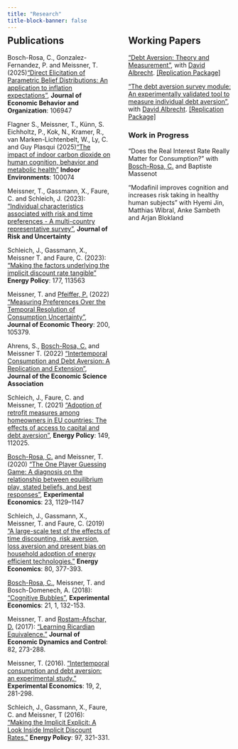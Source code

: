 ```yaml
---
title: "Research"
title-block-banner: false
---
```


::: {style="display: flex; justify-content: space-between;"}
<!-- Publications Column -->

::: {style="flex: 1; padding-right: 20px; margin-top: -34px;"}
## Publications

Bosch-Rosa, C., Gonzalez-Fernandez, P. and Meissner, T. (2025)["Direct Elicitation of Parametric Belief Distributions: An application to inflation expectations"](https://doi.org/10.1016/j.jebo.2025.106947), **Journal of Economic Behavior and Organization**: 106947

Flagner S., Meissner, T., Künn, S. Eichholtz, P., Kok, N., Kramer, R., van Marken-Lichtenbelt, W., Ly, C. and Guy Plasqui (2025)["The impact of indoor carbon dioxide on human cognition, behavior and metabolic health"](https://doi.org/10.1016/j.indenv.2025.100074) **Indoor Environments**: 100074 

Meissner, T., Gassmann, X., Faure, C. and Schleich, J. (2023): ["Individual characteristics associated with risk and time preferences - A multi-country representative survey"](https://link.springer.com/content/pdf/10.1007/s11166-022-09383-y.pdf), **Journal of Risk and Uncertainty**

Schleich, J., Gassmann, X., Meissner T. and Faure, C. (2023): ["Making the factors underlying the implicit discount rate tangible"](https://doi.org/10.1016/j.enpol.2023.113563) **Energy Policy**: 177, 113563

Meissner, T. and [Pfeiffer, P.](https://sites.google.com/view/philipppfeiffer/){.black-link} (2022) ["Measuring Preferences Over the Temporal Resolution of Consumption Uncertainty"](https://doi.org/10.1016/j.jet.2021.105379), **Journal of Economic Theory**: 200, 105379.

Ahrens, S., [Bosch-Rosa, C.](https://www.boschrosa.com/){.black-link} and Meissner T. (2022) ["Intertemporal Consumption and Debt Aversion: A Replication and Extension"](https://link.springer.com/content/pdf/10.1007/s40881-022-00118-y.pdf), **Journal of the Economic Science Association**

Schleich, J., Faure, C. and Meissner, T. (2021) ["Adoption of retrofit measures among homeowners in EU countries: The effects of access to capital and debt aversion"](https://www.sciencedirect.com/science/article/pii/S0301421520307369), **Energy Policy**: 149, 112025.

[Bosch-Rosa, C.](https://www.boschrosa.com/){.black-link} and Meissner, T. (2020) ["The One Player Guessing Game: A diagnosis on the relationship between equilibrium play, stated beliefs, and best responses"](http://doi.org/10.1007/s10683-020-09642-2), **Experimental Economics**: 23, 1129--1147

Schleich, J., Gassmann, X., Meissner, T. and Faure, C. (2019) ["A large-scale test of the effects of time discounting, risk aversion, loss aversion and present bias on household adoption of energy efficient technologies."](https://doi.org/10.1016/j.eneco.2018.12.018) **Energy Economics**: 80, 377-393.

[Bosch-Rosa, C.](https://www.boschrosa.com/){.black-link}, Meissner, T. and Bosch-Domenech, A. (2018): ["Cognitive Bubbles"](https://link.springer.com/article/10.1007/s10683-017-9529-0), **Experimental Economics**: 21, 1, 132-153.

Meissner, T. and [Rostam-Afschar, D.](https://rostam-afschar.de/){.black-link} (2017): ["Learning Ricardian Equivalence."](https://www.sciencedirect.com/science/article/pii/S0165188917301495) **Journal of Economic Dynamics and Control**: 82, 273-288.

Meissner, T. (2016). ["Intertemporal consumption and debt aversion: an experimental study."](https://link.springer.com/article/10.1007/s10683-015-9437-0) **Experimental Economics**: 19, 2, 281-298.

Schleich, J., Gassmann, X., Faure, C. and Meissner, T (2016): ["Making the Implicit Explicit: A Look Inside Implicit Discount Rates."](https://www.sciencedirect.com/science/article/pii/S0301421516304050) **Energy Policy**: 97, 321-331.
:::

<!-- Working Papers Column -->

::: {style="flex: 1; padding-left: 20px; margin-top: -34px;"}
## Working Papers

["Debt Aversion: Theory and Measurement"](https://arxiv.org/pdf/2207.07538.pdf), with [David Albrecht](https://da-lbrecht.github.io/){.black-link}. [ [Replication Package] ](https://osf.io/7sm2f/?view_only=8466d18f89d1492b81baf7ec84ef12ea){.black-link}


["The debt aversion survey module: An experimentally validated tool to measure individual debt aversion"](https://arxiv.org/pdf/2211.02742.pdf), with [David Albrecht](https://da-lbrecht.github.io/){.black-link}. [ [Replication Package] ](https://osf.io/7sm2f/?view_only=8466d18f89d1492b81baf7ec84ef12ea){.black-link}

### Work in Progress

"Does the Real Interest Rate Really Matter for Consumption?" with [Bosch-Rosa, C.](https://www.boschrosa.com/){.black-link} and Baptiste Massenot

"Modafinil improves cognition and increases risk taking in healthy human subjects” with Hyemi
Jin, Matthias Wibral, Anke Sambeth and Arjan Blokland




:::
:::
